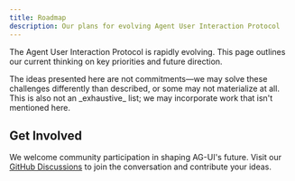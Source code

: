 ```yaml
---
title: Roadmap
description: Our plans for evolving Agent User Interaction Protocol
---
```


The Agent User Interaction Protocol is rapidly evolving. This page outlines our
current thinking on key priorities and future direction.

<Note>
  The ideas presented here are not commitments—we may solve these challenges
  differently than described, or some may not materialize at all. This is also
  not an _exhaustive_ list; we may incorporate work that isn't mentioned here.
</Note>

## Get Involved

We welcome community participation in shaping AG-UI's future. Visit our
[GitHub Discussions](https://github.com/orgs/ag-ui-protocol/discussions) to join
the conversation and contribute your ideas.
